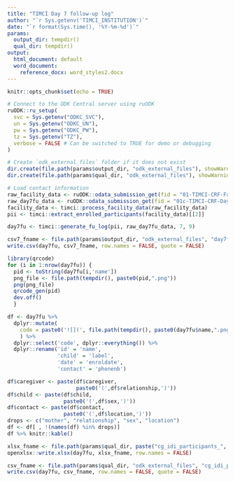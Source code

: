 ```yaml
---
title: "TIMCI Day 7 follow-up log"
author: "`r Sys.getenv('TIMCI_INSTITUTION')`"
date: "`r format(Sys.time(), '%Y-%m-%d')`"
params:
  output_dir: tempdir()
  qual_dir: tempdir()
output:
  html_document: default
  word_document:
    reference_docx: word_styles2.docx
---
```


```r
knitr::opts_chunk$set(echo = TRUE)
```

```r
# Connect to the ODK Central server using ruODK
ruODK::ru_setup(
  svc = Sys.getenv("ODKC_SVC"),
  un = Sys.getenv("ODKC_UN"),
  pw = Sys.getenv("ODKC_PW"),
  tz = Sys.getenv("TZ"),
  verbose = FALSE # Can be switched to TRUE for demo or debugging
)
```

```r

# Create `odk_external_files` folder if it does not exist
dir.create(file.path(params$output_dir, "odk_external_files"), showWarnings = FALSE)
dir.create(file.path(params$qual_dir, "odk_external_files"), showWarnings = FALSE)

# Load contact information
raw_facility_data <- ruODK::odata_submission_get(fid = "01-TIMCI-CRF-Facility")
raw_day7fu_data <- ruODK::odata_submission_get(fid = "01c-TIMCI-CRF-Day7")
facility_data <- timci::process_facility_data(raw_facility_data)
pii <- timci::extract_enrolled_participants(facility_data)[[2]]
```

```r
day7fu <- timci::generate_fu_log(pii, raw_day7fu_data, 7, 9)
```

```r
csv7_fname <- file.path(params$output_dir, "odk_external_files", "day7fu.csv")
write.csv(day7fu, csv7_fname, row.names = FALSE, quote = FALSE)
```

```r
library(qrcode)
for (i in 1:nrow(day7fu)) {
  pid <- toString(day7fu[i,'name'])
  png_file <- file.path(tempdir(), paste0(pid,".png"))
  png(png_file)
  qrcode_gen(pid)
  dev.off()
  }

df <- day7fu %>%
  dplyr::mutate(
    code = paste0('![](', file.path(tempdir(), paste0(day7fu$name,".png")), ')', '{width=0.75in}')
    ) %>%
  dplyr::select('code', dplyr::everything()) %>%
  dplyr::rename('id' = 'name',
                'child' = 'label',
                'date' = 'enroldate',
                'contact' = 'phonenb')

df$caregiver <- paste(df$caregiver,
                      paste0('(',df$relationship,')'))
df$child <- paste(df$child,
                  paste0('(',df$sex,')'))
df$contact <- paste(df$contact,
                  paste0('(',df$location,')'))
drops <- c("mother", "relationship", "sex", "location")
df <- df[ , !(names(df) %in% drops)]
df %>% knitr::kable()
```

```r
xlsx_fname <- file.path(params$qual_dir, paste("cg_idi_participants_", Sys.Date(), ".xlsx", sep = ""))
openxlsx::write.xlsx(day7fu, xlsx_fname, row.names = FALSE)
```

```r
csv_fname <- file.path(params$qual_dir, "odk_external_files", "cg_idi_participants.csv")
write.csv(day7fu, csv_fname, row.names = FALSE, quote = FALSE)
```
